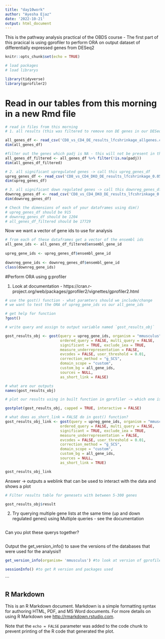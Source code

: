 ```yaml
---
title: "day10work"
author: "Ayesha Ejaz"
date: '2022-10-21'
output: html_document
---
```

This is the pathway analysis practical of the OBDS course 
- The first part of this pracical is using gprofiler to perform ORA on output dataset of differentially expressed genes from DESeq2

```r
knitr::opts_chunk$set(echo = TRUE)

# load packages
# load librarys

library(tidyverse)
library(gprofiler2)
```

# Read in our tables from this morning in a new Rmd file
```r
# read in files from this morning
# 1. all results (this was filtered to remove non DE genes in our DESeq2 list so only contains genes expressed in our samples) -> call this table 'all_genes_df'  - this will be our background

all_genes_df <- read_csv('CD8_vs_CD4_DE_results_lfcshrinkage_allgenes.csv')
dim(all_genes_df)

#filter out the genes which padj is NA - this will not be present in the up/downregulated files which will all have a pvalue.
all_genes_df_filtered <- all_genes_df %>% filter(!is.na(padj))
dim(all_genes_df_filtered)

# 2. all significant upregulated genes -> call this upreg_genes_df
upreg_genes_df <- read_csv('CD8_vs_CD4_DKO_DE_results_lfcshrinkage_0.05_log2FC1_up.csv')
dim(upreg_genes_df)

# 3. all significant down regulated genes -> call this downreg_genes_df 
downreg_genes_df <- read_csv('CD8_vs_CD4_DKO_DE_results_lfcshrinkage_0.05_log2FC1_down.csv')
dim(downreg_genes_df)

# Check the dimensions of each of your dataframes using dim()
# upreg_genes_df should be 915
# downreg_genes_df should be 1204
# all_genes_df_filtered should be 17729

```
Now we want a vector of gene ids to use for analysis 

```r
# from each of these dataframes get a vector of the ensembl ids 
all_gene_ids <- all_genes_df_filtered$ensembl_gene_id
    
upreg_gene_ids <- upreg_genes_df$ensembl_gene_id
    
downreg_gene_ids <- downreg_genes_df$ensembl_gene_id
class(downreg_gene_ids)
```

#Perform ORA using g:profiler 

1. Look at documentation - https://cran.r-project.org/web/packages/gprofiler2/vignettes/gprofiler2.html
```r
# use the gost() function - what paramters should we include/change 
# we want to test the ORA of upreg_gene_ids vs our all_gene_ids

# get help for function
?gost() 

# write query and assign to output variable named `gost_results_obj`

gost_results_obj <- gost(query = upreg_gene_ids, organism = "mmusculus",
                         ordered_query = FALSE, multi_query = FALSE,
                         significant = TRUE, exclude_iea = TRUE,
                         measure_underrepresentation = FALSE,
                         evcodes = FALSE, user_threshold = 0.01,
                         correction_method = "g_SCS",
                         domain_scope = "custom", 
                         custom_bg = all_gene_ids,
                         sources = NULL,
                         as_short_link = FALSE)

# what are our outputs  
names(gost_results_obj)

```

```r
# plot our results using in built function in gprofiler -> which one is it? 

gostplot(gost_results_obj, capped = TRUE, interactive = FALSE)


```

```r
# what does as_short_link = FALSE do in gost() function? 
gost_results_obj_link <- gost(query = upreg_gene_ids, organism = "mmusculus",
                         ordered_query = FALSE, multi_query = FALSE,
                         significant = TRUE, exclude_iea = TRUE,
                         measure_underrepresentation = FALSE,
                         evcodes = FALSE, user_threshold = 0.01,
                         correction_method = "g_SCS",
                         domain_scope = "custom", 
                         custom_bg = all_gene_ids,
                         sources = NULL,
                         as_short_link = TRUE)

gost_results_obj_link
```

Answer -> outputs a weblink that can be used to interact with the data and shows a plot

```r
# Filter results table for genesets with between 5-300 genes 

gost_results_obj$result

```


2. Try querying multiple gene lists at the same time (up and down regulated genes) using Multiple queries - see the documentation 

```r

```

Can you plot these querys together?

```r


```

Output the get_version_info() to save the versions of the databases that were used for the analysis!! 
```r
get_version_info(organism= 'mmusculus') #to look at version of gprofiler

sessionInfo() #to get R version and packages used
```

```

## R Markdown

This is an R Markdown document. Markdown is a simple formatting syntax for authoring HTML, PDF, and MS Word documents. For more details on using R Markdown see <http://rmarkdown.rstudio.com>.

 
Note that the `echo = FALSE` parameter was added to the code chunk to prevent printing of the R code that generated the plot.
